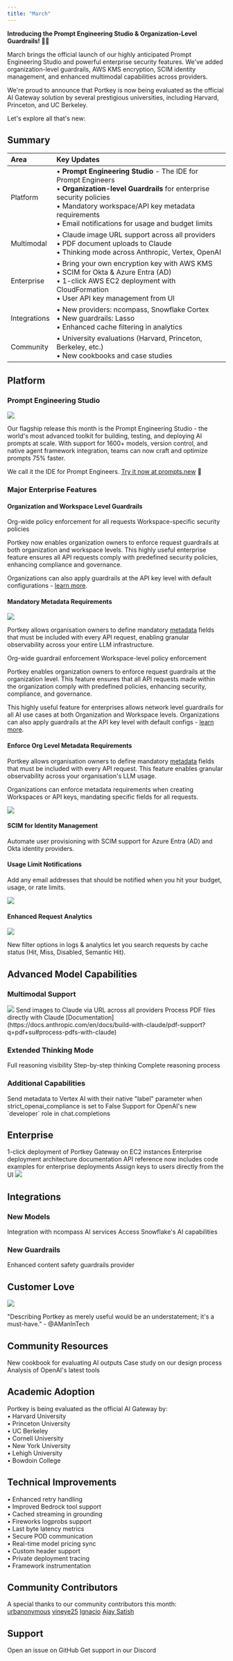 ```yaml
---
title: "March"
---
```


**Introducing the Prompt Engineering Studio & Organization-Level Guardrails! 🧪✨**

March brings the official launch of our highly anticipated Prompt Engineering Studio and powerful enterprise security features. We've added organization-level guardrails, AWS KMS encryption, SCIM identity management, and enhanced multimodal capabilities across providers.

We're proud to announce that Portkey is now being evaluated as the official AI Gateway solution by several prestigious universities, including Harvard, Princeton, and UC Berkeley.

Let's explore all that's new:

## Summary

| Area | Key Updates |
| :-- | :-- |
| Platform | • **Prompt Engineering Studio** - The IDE for Prompt Engineers<br/>• **Organization-level Guardrails** for enterprise security policies<br/>• Mandatory workspace/API key metadata requirements<br/>• Email notifications for usage and budget limits |
| Multimodal | • Claude image URL support across all providers<br/>• PDF document uploads to Claude<br/>• Thinking mode across Anthropic, Vertex, OpenAI |
| Enterprise | • Bring your own encryption key with AWS KMS<br/>• SCIM for Okta & Azure Entra (AD)<br/>• 1-click AWS EC2 deployment with CloudFormation<br/>• User API key management from UI |
| Integrations | • New providers: ncompass, Snowflake Cortex<br/>• New guardrails: Lasso<br/>• Enhanced cache filtering in analytics |
| Community | • University evaluations (Harvard, Princeton, Berkeley, etc.)<br/>• New cookbooks and case studies |

## Platform

### Prompt Engineering Studio

<img src="/images/changelog/prompt-engineering-studio.png" />

Our flagship release this month is the Prompt Engineering Studio - the world's most advanced toolkit for building, testing, and deploying AI prompts at scale. With support for 1600+ models, version control, and native agent framework integration, teams can now craft and optimize prompts 75% faster.

We call it the IDE for Prompt Engineers. [Try it now at prompts.new](https://prompts.new) 🚀

### Major Enterprise Features

#### Organization and Workspace Level Guardrails

<CardGroup cols={2}>
<Card title="Organization Guardrails" href="/product/administration/enforce-orgnization-level-guardrails">
Org-wide policy enforcement for all requests
</Card>
<Card title="Workspace Guardrails" href="/product/administration/enforce-workspace-level-guardials">
Workspace-specific security policies
</Card>
</CardGroup>

Portkey now enables organization owners to enforce request guardrails at both organization and workspace levels. This highly useful enterprise feature ensures all API requests comply with predefined security policies, enhancing compliance and governance.

Organizations can also apply guardrails at the API key level with default configurations - [learn more](/product/administration/enforce-default-config).

#### Mandatory Metadata Requirements

<img src="/images/product/org-level-metadata.png" />

Portkey allows organisation owners to define mandatory [metadata](/product/observability/metadata) fields that must be included with every API request, enabling granular observability across your entire LLM infrastructure.

<CardGroup cols={2}>
<Card title="Organization Guardrails" href="/product/administration/enforce-orgnization-level-guardrails">
Org-wide guardrail enforcement
</Card>
<Card title="Workspace Guardrails" href="/product/administration/enforce-workspace-level-guardials">
Workspace-level policy enforcement
</Card>
</CardGroup>

Portkey enables organization owners to enforce request guardrails at the organization level. This feature ensures that all API requests made within the organization comply with predefined policies, enhancing security, compliance, and governance.

This highly useful feature for enterprises allows network level guardrails for all AI use cases at both Organization and Workspace levels. Organizations can also apply guardrails at the API key level with default configs - [learn more](/product/administration/enforce-default-config).

#### Enforce Org Level Metadata Requirements

Portkey allows organisation owners to define mandatory [metadata](/product/observability/metadata) fields that must be included with every API request. This feature enables granular observability across your organisation's LLM usage.

Organizations can enforce metadata requirements when creating Workspaces or API keys, mandating specific fields for all requests.

<img src="/images/product/org-level-metadata.png" />

#### SCIM for Identity Management

<CardGroup cols={3}>
<Card title="SCIM Overview" href="/product/enterprise-offering/org-management/scim/scim" />
<Card title="Azure Entra" href="/product/enterprise-offering/org-management/scim/azure-ad" />
<Card title="Okta" href="/product/enterprise-offering/org-management/scim/okta" />
</CardGroup>

Automate user provisioning with SCIM support for Azure Entra (AD) and Okta identity providers.

#### Usage Limit Notifications

<Card title="Email Notifications" href="/product/administration/enforce-budget-and-rate-limit#email-notifications" horizontal />

Add any email addresses that should be notified when you hit your budget, usage, or rate limits.

<img src="/images/product/email.png" />

#### Enhanced Request Analytics

<img src="/images/cache-filter.png" />

New filter options in logs & analytics let you search requests by cache status (Hit, Miss, Disabled, Semantic Hit).

## Advanced Model Capabilities

### Multimodal Support

<CardGroup cols={2}>
<Card title="Claude Image Support">
  <img src="/images/changelog/claude-image-url.png" />
  Send images to Claude via URL across all providers
</Card>
<Card title="PDF Document Support">
  Process PDF files directly with Claude
  [Documentation](https://docs.anthropic.com/en/docs/build-with-claude/pdf-support?q=pdf+su#process-pdfs-with-claude)
</Card>
</CardGroup>

### Extended Thinking Mode

<CardGroup cols={3}>
<Card title="Anthropic" href="/integrations/llms/anthropic#extended-thinking-reasoning-models-beta">
  Full reasoning visibility
</Card>
<Card title="Vertex AI" href="/integrations/llms/vertex-ai#extended-thinking-reasoning-models-beta">
  Step-by-step thinking
</Card>
<Card title="OpenAI">
  Complete reasoning process
</Card>
</CardGroup>

### Additional Capabilities

<Card title="Vertex AI Metadata" icon="tag" href="https://cloud.google.com/vertex-ai/generative-ai/docs/multimodal/add-labels-to-api-calls#what-are-labels" horizontal>
Send metadata to Vertex AI with their native "label" parameter when strict_openai_compliance is set to False
</Card>

<Card title="OpenAI Developer Role" icon="user" horizontal>
Support for OpenAI's new `developer` role in chat.completions
</Card>

## Enterprise

<CardGroup cols={2}>
<Card title="AWS CloudFormation" icon="aws" href="/product/enterprise-offering/cloud-marketplace/aws">
  1-click deployment of Portkey Gateway on EC2 instances
</Card>
<Card title="Updated Architecture" icon="diagram-project" href="/product/enterprise-offering/private-cloud-deployments/architecture">
  Enterprise deployment architecture documentation
</Card>
</CardGroup>

<Card title="Enterprise API Documentation" icon="book" href="/api-reference/inference-api/introduction" horizontal>
API reference now includes code examples for enterprise deployments
</Card>

<Card title="User API Keys" icon="key" horizontal>
Assign keys to users directly from the UI
<img src="/images/user-api-keys.png" />
</Card>

## Integrations

### New Models

<CardGroup cols={2}>
<Card title="ncompass">
Integration with ncompass AI services
</Card>
<Card title="Snowflake Cortex">
Access Snowflake's AI capabilities
</Card>
</CardGroup>

### New Guardrails

<Card title="Lasso" icon="shield" horizontal>
Enhanced content safety guardrails provider
</Card>

## Customer Love

<Frame>
<img src="/images/changelog/aman-testimonial.jpeg" />
</Frame>

"Describing Portkey as merely useful would be an understatement; it's a must-have." - @AManInTech

## Community Resources

<CardGroup cols={3}>
<Card title="LLM as a Judge" icon="gavel" href="/guides/prompts/llm-as-a-judge">
  New cookbook for evaluating AI outputs
</Card>
<Card title="Prompt Studio Design" icon="paintbrush" href="https://portkey.ai/blog/portkey-prompt-engineering-studio-a-user-centric-design-facelift/">
  Case study on our design process
</Card>
<Card title="OpenAI Landscape" icon="map" href="https://portkey.ai/blog/openai-new-agent-tools-making-sense-of-the-evolving-ai-infrastructure-landscape/">
  Analysis of OpenAI's latest tools
</Card>
</CardGroup>

## Academic Adoption

<Card title="University Evaluations" icon="graduation-cap" href="https://internet2.edu/new-net-service-evaluations-for-ai-services/" horizontal>
Portkey is being evaluated as the official AI Gateway by:

<div className="grid grid-cols-2 gap-2 mt-2">
  <div>• Harvard University</div>
  <div>• Princeton University</div>
  <div>• UC Berkeley</div>
  <div>• Cornell University</div>
  <div>• New York University</div>
  <div>• Lehigh University</div>
  <div>• Bowdoin College</div>
</div>
</Card>

## Technical Improvements

<CardGroup cols={3}>
<Card title="Platform" icon="server">
<div className="space-y-1">
  <div>• Enhanced retry handling</div>
  <div>• Improved Bedrock tool support</div>
  <div>• Cached streaming in grounding</div>
  <div>• Fireworks logprobs support</div>
</div>
</Card>
<Card title="Enterprise" icon="building">
<div className="space-y-1">
  <div>• Last byte latency metrics</div>
  <div>• Secure POD communication</div>
  <div>• Real-time model pricing sync</div>
</div>
</Card>
<Card title="SDK" icon="code">
<div className="space-y-1">
  <div>• Custom header support</div>
  <div>• Private deployment tracing</div>
  <div>• Framework instrumentation</div>
</div>
</Card>
</CardGroup>

## Community Contributors

<Card title="Contributors" icon="users" horizontal>
A special thanks to our community contributors this month:

<div className="flex flex-wrap gap-2 mt-2">
  <a href="https://github.com/urbanonymous" className="no-underline border rounded-full px-3 py-1 text-sm">urbanonymous</a>
  <a href="https://github.com/vineye25" className="no-underline border rounded-full px-3 py-1 text-sm">vineye25</a>
  <a href="https://github.com/elentaure" className="no-underline border rounded-full px-3 py-1 text-sm">Ignacio</a>
  <a href="https://github.com/Ajay-Satish-01" className="no-underline border rounded-full px-3 py-1 text-sm">Ajay Satish</a>
</div>
</Card>

## Support

<CardGroup cols={2}>
<Card title="Need Help?" icon="bug" href="https://github.com/Portkey-AI/gateway/issues">
Open an issue on GitHub
</Card>
<Card title="Join Us" icon="discord" href="https://portkey.wiki/community">
Get support in our Discord
</Card>
</CardGroup>